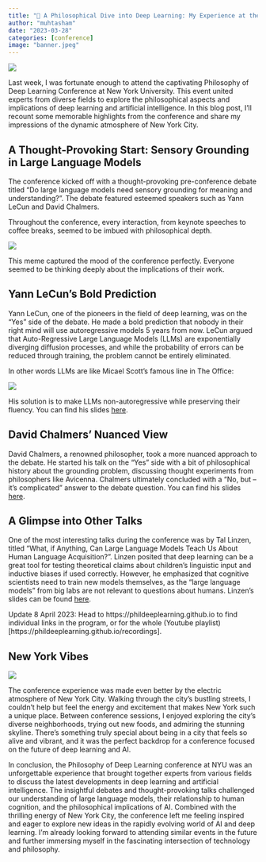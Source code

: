 ```yaml
---
title: "🤔 A Philosophical Dive into Deep Learning: My Experience at the NYU Conference"
author: "muhtasham"
date: "2023-03-28"
categories: [conference]
image: "banner.jpeg"
---
```


![](nyc.jpeg)


Last week, I was fortunate enough to attend the captivating Philosophy of Deep Learning Conference at New York University. This event united experts from diverse fields to explore the philosophical aspects and implications of deep learning and artificial intelligence. In this blog post, I'll recount some memorable highlights from the conference and share my impressions of the dynamic atmosphere of New York City.

## A Thought-Provoking Start: Sensory Grounding in Large Language Models

The conference kicked off with a thought-provoking pre-conference debate titled "Do large language models need sensory grounding for meaning and understanding?". The debate featured esteemed speakers such as Yann LeCun and David Chalmers.

Throughout the conference, every interaction, from keynote speeches to coffee breaks, seemed to be imbued with philosophical depth.

![](william.jpg)

This meme captured the mood of the conference perfectly. Everyone seemed to be thinking deeply about the implications of their work.


## Yann LeCun's Bold Prediction

Yann LeCun, one of the pioneers in the field of deep learning, was on the "Yes" side of the debate. He made a bold prediction that nobody in their right mind will use autoregressive models 5 years from now. LeCun argued that Auto-Regressive Large Language Models (LLMs) are exponentially diverging diffusion processes, and while the probability of errors can be reduced through training, the problem cannot be entirely eliminated. 

In other words LLMs are like Micael Scott's famous line in The Office: 

![](sentence.jpeg)

His solution is to make LLMs non-autoregressive while preserving their fluency. You can find his slides [here](https://drive.google.com/file/d/1BU5bV3X5w65DwSMapKcsr0ZvrMRU_Nbi/view).

## David Chalmers' Nuanced View

David Chalmers, a renowned philosopher, took a more nuanced approach to the debate. He started his talk on the "Yes" side with a bit of philosophical history about the grounding problem, discussing thought experiments from philosophers like Avicenna. Chalmers ultimately concluded with a "No, but – it's complicated" answer to the debate question. You can find his slides [here](https://consc.net/papers/groundingdebate.pdf).

## A Glimpse into Other Talks

One of the most interesting talks during the conference was by Tal Linzen, titled "What, if Anything, Can Large Language Models Teach Us About Human Language Acquisition?". Linzen posited that deep learning can be a great tool for testing theoretical claims about children's linguistic input and inductive biases if used correctly. However, he emphasized that cognitive scientists need to train new models themselves, as the "large language models" from big labs are not relevant to questions about humans. Linzen's slides can be found [here](https://www.dropbox.com/s/l1r7yv0sr2cvlj3/linzen_phil_deep_learning.pdf?dl=0).

Update 8 April 2023: Head to https://phildeeplearning.github.io to find individual links in the program, or for the whole (Youtube playlist)[https://phildeeplearning.github.io/recordings].

## New York Vibes

![](skyline.jpeg)

The conference experience was made even better by the electric atmosphere of New York City. Walking through the city's bustling streets, I couldn't help but feel the energy and excitement that makes New York such a unique place. Between conference sessions, I enjoyed exploring the city's diverse neighborhoods, trying out new foods, and admiring the stunning skyline. There's something truly special about being in a city that feels so alive and vibrant, and it was the perfect backdrop for a conference focused on the future of deep learning and AI.

In conclusion, the Philosophy of Deep Learning conference at NYU was an unforgettable experience that brought together experts from various fields to discuss the latest developments in deep learning and artificial intelligence. The insightful debates and thought-provoking talks challenged our understanding of large language models, their relationship to human cognition, and the philosophical implications of AI. Combined with the thrilling energy of New York City, the conference left me feeling inspired and eager to explore new ideas in the rapidly evolving world of AI and deep learning. I'm already looking forward to attending similar events in the future and further immersing myself in the fascinating intersection of technology and philosophy.